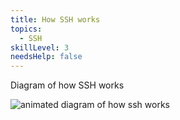```yaml
---
title: How SSH works
topics:
  - SSH
skillLevel: 3
needsHelp: false
---
```


Diagram of how SSH works

![animated diagram of how ssh works](../../../../static/images/how-ssh-works.gif)

